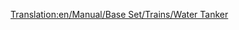 [[Translation:en/Manual/Base Set/Trains/Water Tanker]]
{{ru/Железнодорожное ТС|Picture=[[File:en/Watertanker.png]]
|Имя=Водяная цистерна
|НормЦена=58,300 р ($2,332)
|НормМасса=25 / 50 т
|НормЁмкость=25,000 литров воды
|МоноЦена="
|МоноМасса=25 / 55 т
|МоноЁмкость=30,000 литров воды
|МагЦена="
|МагМасса=25 / 57 т
|МагЁмкость=32,000 литров воды
|Опис=Водяные цистерны перевозят воду в [[ru/Manual/Город|города]], в которых есть [[ru/Manual/Base Set/Industries/Водонапорная башня|водонапорная башня]]. Этот вагон доступен только в [[ru/Manual/Климат#Субтропический|субтропическом климате]].
}}